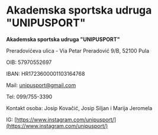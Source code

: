 # Akademska sportska udruga "UNIPUSPORT"

<strong>Akademska sportska udruga "UNIPUSPORT"</strong>

Preradovićeva ulica - Via Petar Preradović 9/B, 52100 Pula

OIB: 57970552697

IBAN: HR1723600001103164768

Mail: [unipusport@gmail.com](mailto:unipusport@gmail.com)

Tel: 099/755-3390

Kontakt osoba: Josip Kovačić, Josip Siljan i Marija Jeromela

IG: [https://www.instagram.com/unipusport/](https://www.instagram.com/unipusport/)
